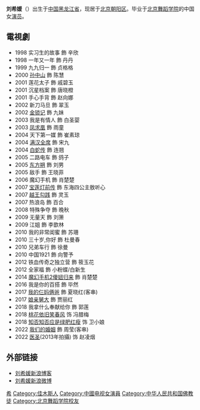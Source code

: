 {{補充來源|time=2018-03-03T12:29:30+00:00}}
{{藝人
|姓名 = 刘希媛
|類型 = 女演員
|原名 = 
|外文名 =
|外文 =  
|羅馬拼音 = Liu Xi Yuan
|英文名 = 
|暱稱 = 希媛
|其他藝名 = 刘奕希，刘美希
|國籍 = {{PRC}}
|民族 = [[汉族|汉族]]
|籍貫 ={{PRC}}[[黑龙江省|黑龙江省]] 
|出生日期 = {{birth date and age|1981|3|5}}  
|出生地點 ={{PRC}} [[黑龙江省|黑龙江省]][[佳木斯市|佳木斯市]]
|逝世日期 = 
|逝世地點 = 
|職業 = [[演员|演员]]([[影视|影视]]、[[舞蹈|舞蹈]])
|語言 = [[普通話|普通話]]
|教育程度 = [[北京舞蹈学院|北京舞蹈学院]]
|活跃年代 =
|宗教信仰 = 佛教
|配偶 = 
|兒女 = 
|父母 = 
|音樂類型 = 
|演奏樂器 = 
|出生地 = 
|出道作 = 
|唱片公司 = 
|經紀公司 = 
|網站 = 
|相關團體 = 
|獎項 = 
|IMDb = 
}}
'''刘希媛'''（{{bd|1981年|3月5日}}）出生于[[中国|中国]][[黑龙江省|黑龙江省]]，现居于[[北京|北京]][[朝阳区|朝阳区]]。毕业于[[北京舞蹈学院|北京舞蹈学院]]的中国女[[演员|演员]]。

==電視劇==
*1998	实习生的故事 飾	辛欣 
*1998	一年又一年 飾	丹丹
*1999	九九归一 飾	贞格格 
*2000	[[孙中山|孙中山]] 飾	陈慧 
*2001	莲花太子 飾	戚碧玉 
*2001	沉星档案 飾	唐晓橙 
*2001	手心手背 飾	赵向娜 
*2002	新刀马旦 飾	翠玉 
*2002	[[金锁记|金锁记]] 飾	九妹 
*2003	我是有情人 飾	白圣婴 
*2003	[[凤求凰|凤求凰]] 飾	雨童 
*2004	天下第一媒 飾	崔素琼 
*2004	[[满汉全席|满汉全席]] 飾	宋九 
*2004	[[白蛇传_(2006年电视剧)|白蛇传]] 飾	连翘 
*2005	二路电车 飾	鸽子 
*2005	[[东方朔_(电视剧)|东方朔]] 飾	刘男 
*2005	敌手 飾	王晓菲 
*2006	魔幻手机 飾	肖楚楚 
*2007	[[宝莲灯前传|宝莲灯前传]] 飾	东海四公主敖听心 
*2007	[[越王勾践|越王勾践]] 飾	灵玉 
*2007	热浪岛 飾	百合 
*2008	特殊争夺 飾	晚秋 
*2009	无量天 飾	刘箫 
*2009	江姐 飾	李歆林 
*2010	我的非常闺蜜 飾	苏珊 
*2010	三十岁,你好 飾	杜曼春 
*2010	兄弟车行 飾	徐曼 
*2010	中国1921 飾	向警予 
*2012	铁血传奇之独立营 飾	筱玉花 
*2012	全家福 飾	小粉蝶/白新生 
*2014	[[魔幻手机2傻妞归来|魔幻手机2傻妞归来]] 飾 肖楚楚
*2016   我是你的百搭 飾 毕然
*2017	[[我的仨妈俩爸|我的仨妈俩爸]] 飾 夏晓红(客串)
*2017	[[娘亲舅大|娘亲舅大]] 飾  贾丽红
*2018   我拿什么奉献给你 飾  郭莲
*2018	[[桃花依旧笑春风|桃花依旧笑春风]] 饰 冯腊梅
*2018	[[知否知否应是绿肥红瘦|知否知否应是绿肥红瘦]] 饰 卫小娘
*2022	[[我们的婚姻|我们的婚姻]] 飾 周莹(客串)
*2022   [[医圣_(电视剧)|医圣]](2013年拍攝) 饰 赵凌烟

== 外部链接 ==
* [http://blog.sina.com.cn/lxy 刘希媛新浪博客] {{Wayback|url=http://blog.sina.com.cn/lxy |date=20200815172337 }}
* [http://weibo.com/lxy 刘希媛新浪微博] {{Wayback|url=http://weibo.com/lxy |date=20180925131904 }}

{{DEFAULTSORT:L刘}}
[[Category:刘姓|希]]
[[Category:佳木斯人|Category:佳木斯人]]
[[Category:中國电视女演員|Category:中國电视女演員]]
[[Category:中华人民共和国佛教徒|Category:中华人民共和国佛教徒]]
[[Category:北京舞蹈学院校友|Category:北京舞蹈学院校友]]